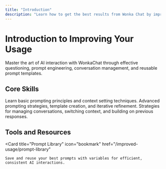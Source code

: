 ```yaml
---
title: "Introduction"
description: "Learn how to get the best results from Wonka Chat by improving your questions, prompts, and conversation management."
---
```


# Introduction to Improving Your Usage

Master the art of AI interaction with WonkaChat through effective questioning, prompt engineering, conversation management, and reusable prompt templates.

## Core Skills

<CardGroup cols={3}>
    <Card
    title="Asking Great Questions"
    icon="question"
    href="/improved-usage/asking-great-questions"
    >
    Learn basic prompting principles and context setting techniques.
    </Card>
    <Card
    title="Prompt Engineering"
    icon="wand-magic-sparkles"
    href="/improved-usage/prompt-engineering"
    >
    Advanced prompting strategies, template creation, and iterative refinement.
    </Card>
    <Card
    title="Conversation Management"
    icon="comments"
    href="/improved-usage/conversation-management"
    >
    Strategies for managing conversations, switching context, and building on previous responses.
    </Card>
</CardGroup>

## Tools and Resources

<Card
    title="Prompt Library"
    icon="bookmark"
    href="/improved-usage/prompt-library"
>
    Save and reuse your best prompts with variables for efficient, consistent AI interactions.
</Card>
